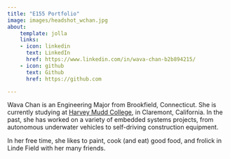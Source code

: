 ```yaml
---
title: "E155 Portfolio"
image: images/headshot_wchan.jpg
about:
    template: jolla
    links:
    - icon: linkedin
      text: LinkedIn
      href: https://www.linkedin.com/in/wava-chan-b2b894215/
    - icon: github
      text: Github
      href: https://github.com

---
```


Wava Chan is an Engineering Major from Brookfield, Connecticut. She is currently studying at [Harvey Mudd College](https://hmc.edu), in Claremont, California. In the past, she has worked on a variety of embedded systems projects, from autonomous underwater vehicles to self-driving construction equipment. 

In her free time, she likes to paint, cook (and eat) good food, and frolick in Linde Field with her many friends. 


